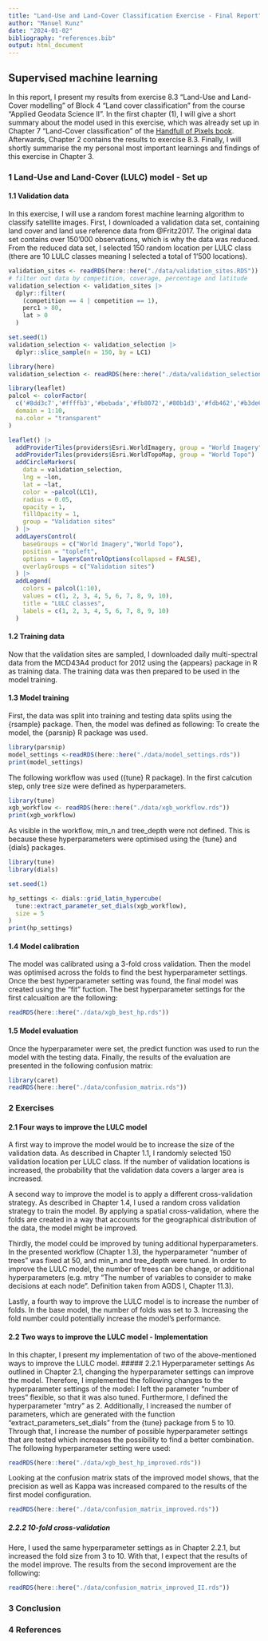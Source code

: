 ```yaml
---
title: "Land-Use and Land-Cover Classification Exercise - Final Report"
author: "Manuel Kunz"
date: "2024-01-02"
bibliography: "references.bib"
output: html_document
---
```


## Supervised machine learning

In this report, I present my results from exercise 8.3 "Land-Use and Land-Cover modelling" of Block 4 "Land cover classification" from the course "Applied Geodata Science II". In the first chapter (1), I will give a short summary about the model used in this exercise, which was already set up in Chapter 7 "Land-Cover classification" of the [Handfull of Pixels book](https://geco-bern.github.io/handfull_of_pixels/land_cover_classification.html). Afterwards, Chapter 2 contains the results to exercise 8.3. Finally, I will shortly summarise the my personal most important learnings and findings of this exercise in Chapter 3.

### 1 Land-Use and Land-Cover (LULC) model - Set up
#### 1.1 Validation data
In this exercise, I will use a random forest machine learning algorithm to classify satellite images. First, I downloaded a validation data set, containing land cover and land use reference data from @Fritz2017. The original data set contains over 150'000 observations, which is why the data was reduced. From the reduced data set, I selected 150 random location per LULC class (there are 10 LULC classes meaning I selected a total of 1'500 locations).
```r
validation_sites <- readRDS(here::here("./data/validation_sites.RDS"))
# filter out data by competition, coverage, percentage and latitude
validation_selection <- validation_sites |>
  dplyr::filter(
    (competition == 4 | competition == 1),
    perc1 > 80,
    lat > 0
  )

set.seed(1)
validation_selection <- validation_selection |>
  dplyr::slice_sample(n = 150, by = LC1)

```



```r
library(here)
validation_selection <- readRDS(here::here("./data/validation_selection.rds"))

library(leaflet)
palcol <- colorFactor(
  c('#8dd3c7','#ffffb3','#bebada','#fb8072','#80b1d3','#fdb462','#b3de69','#fccde5','#d9d9d9','#bc80bd'),
  domain = 1:10,
  na.color = "transparent"
)

leaflet() |>
  addProviderTiles(providers$Esri.WorldImagery, group = "World Imagery") |>
  addProviderTiles(providers$Esri.WorldTopoMap, group = "World Topo") |>
  addCircleMarkers(
    data = validation_selection,
    lng = ~lon,
    lat = ~lat,
    color = ~palcol(LC1),
    radius = 0.05,
    opacity = 1,
    fillOpacity = 1,
    group = "Validation sites"
  ) |>
  addLayersControl(
    baseGroups = c("World Imagery","World Topo"),
    position = "topleft",
    options = layersControlOptions(collapsed = FALSE),
    overlayGroups = c("Validation sites")
  ) |>
  addLegend(
    colors = palcol(1:10),
    values = c(1, 2, 3, 4, 5, 6, 7, 8, 9, 10),
    title = "LULC classes",
    labels = c(1, 2, 3, 4, 5, 6, 7, 8, 9, 10)
  )
```

#### 1.2 Training data
Now that the validation sites are sampled, I downloaded daily multi-spectral data from the MCD43A4 product for 2012 using the {appears} package in R as training data. The training data was then prepared to be used in the model training.

#### 1.3 Model training
First, the data was split into training and testing data splits using the {rsample} package. Then, the model was defined as following: To create the model, the {parsnip} R package was used.
```r
library(parsnip)
model_settings <-readRDS(here::here("./data/model_settings.rds"))
print(model_settings)

```
The following workflow was used ({tune} R package). In the first calcution step, only tree size were defined as hyperparameters. 
```r
library(tune)
xgb_workflow <- readRDS(here::here("./data/xgb_workflow.rds"))
print(xgb_workflow)
```
As visible in the workflow, min_n and tree_depth were not defined. This is because these hyperparameters were optimised using the {tune} and {dials} packages.

```r
library(tune)
library(dials)

set.seed(1)

hp_settings <- dials::grid_latin_hypercube(
  tune::extract_parameter_set_dials(xgb_workflow),
  size = 5
)
print(hp_settings)
```

#### 1.4 Model calibration
The model was calibrated using a 3-fold cross validation. Then the model was optimised across the folds to find the best hyperparameter settings. Once the best hyperparameter setting was found, the final model was created using the "fit" fuction. The best hyperparameter settings for the first calcualtion are the following:
```r
readRDS(here::here("./data/xgb_best_hp.rds"))
```
#### 1.5 Model evaluation
Once the hyperparameter were set, the predict function was used to run the model with the testing data. Finally, the results of the evaluation are presented in the following confusion matrix:
```r
library(caret)
readRDS(here::here("./data/confusion_matrix.rds"))
```

### 2 Exercises
#### 2.1 Four ways to improve the LULC model
A first way to improve the model would be to increase the size of the validation data. As described in Chapter 1.1, I randomly selected 150 validation location per LULC class. If the number of validation locations is increased, the probability that the validation data covers a larger area is increased.

A second way to improve the model is to apply a different cross-validation strategy. As described in Chapter 1.4, I used a random cross validation strategy to train the model. By applying a spatial cross-validation, where the folds are created in a way that accounts for the geographical distribution of the data, the model might be improved.

Thirdly, the model could be improved by tuning additional hyperparameters. In the presented workflow (Chapter 1.3), the hyperparameter "number of trees" was fixed at 50, and min_n and tree_depth were tuned. In order to improve the LULC model, the number of trees can be change, or additional hyperparameters (e.g. mtry "The number of variables to consider to make decisions at each node". Definition taken from AGDS I, Chapter 11.3).

Lastly, a fourth way to improve the LULC model is to increase the number of folds. In the base model, the number of folds was set to 3. Increasing the fold number could potentially increase the model's performance.

#### 2.2 Two ways to improve the LULC model - Implementation
In this chapter, I present my implementation of two of the above-mentioned ways to improve the LULC model.
##### 2.2.1 Hyperparameter settings
As outlined in Chapter 2.1, changing the hyperparameter settings can improve the model. Therefore, I implemented the following changes to the hyperparameter settings of the model: I left the parameter "number of trees" flexible, so that it was also tuned. Furthermore, I defined the hyperparameter "mtry" as 2. Additionally, I increased the number of parameters, which are generated with the function "extract_parameters_set_dials" from the {tune} package from 5 to 10. Through that, I increase the number of possible hyperparameter settings that are tested which increases the possibility to find a better combination. The following hyperparameter setting were used:
```r
readRDS(here::here("./data/xgb_best_hp_improved.rds"))
```
Looking at the confusion matrix stats of the improved model shows, that the precision as well as Kappa was increased compared to the results of the first model configuration.
```r
readRDS(here::here("./data/confusion_matrix_improved.rds"))
```
##### 2.2.2 10-fold cross-validation
Here, I used the same hyperparameter settings as in Chapter 2.2.1, but increased the fold size from 3 to 10. With that, I expect that the results of the model improve. The results from the second improvement are the following:
```r
readRDS(here::here("./data/confusion_matrix_improved_II.rds"))
```

### 3 Conclusion

### 4 References

